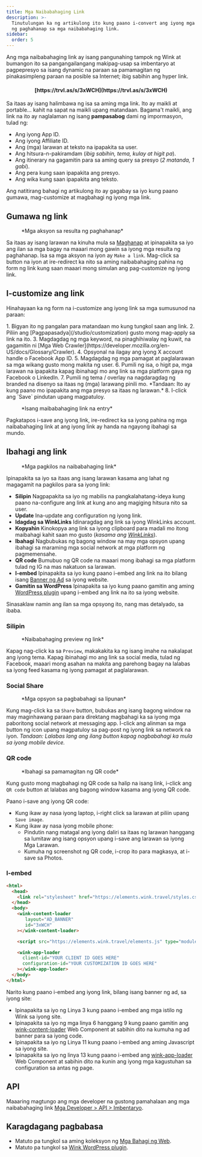 ```yaml
---
title: Mga Naibabahaging Link
description: >-
  Tinutulungan ka ng artikulong ito kung paano i-convert ang iyong mga resulta
  ng paghahanap sa mga naibabahaging link.
sidebar:
  order: 5
---
```


Ang mga naibabahaging link ay isang pangunahing tampok ng Wink at bumangon ito sa pangangailangang makipag-usap sa imbentaryo at pagpepresyo sa isang dynamic na paraan sa pamamagitan ng pinakasimpleng paraan na posible sa Internet; ibig sabihin ang hyper link.

<h4 align="center">[https://trvl.as/s/3xWCH](https://trvl.as/s/3xWCH)</h4>


Sa itaas ay isang halimbawa ng isa sa aming mga link. Ito ay maikli at portable... kahit na sapat na maikli upang matandaan. Bagama't maikli, ang link na ito ay naglalaman ng isang **pampasabog** dami ng impormasyon, tulad ng:

* Ang iyong App ID.
* Ang iyong Affiliate ID.
* Ang (mga) larawan at teksto na ipapakita sa user.
* Ang hitsura-n-pakiramdam (*ibig sabihin, tema, kulay at higit pa*).
* Ang itinerary na gagamitin para sa aming query sa presyo (*2 matanda, 1 gabi*).
* Ang pera kung saan ipapakita ang presyo.
* Ang wika kung saan ipapakita ang teksto.

Ang natitirang bahagi ng artikulong ito ay gagabay sa iyo kung paano gumawa, mag-customize at magbahagi ng iyong mga link.

## Gumawa ng link

<figure>
  <CloudinaryImage width="350" height="238" resize="scale" quality="best" alt="Mga aksyon" src="academy/inventory-actions" errorImage="noimage_opaque_nyrtl0.png" />

  <figcaption>*Mga aksyon sa resulta ng paghahanap*</figcaption>
</figure>


Sa itaas ay isang larawan na kinuha mula sa [Maghanap](/studio/search) at ipinapakita sa iyo ang ilan sa mga bagay na maaari mong gawin sa iyong mga resulta ng paghahanap. Isa sa mga aksyon na iyon ay `Make a link`.
Mag-click sa button na iyon at ire-redirect ka nito sa aming naibabahaging pahina ng form ng link kung saan maaari mong simulan ang pag-customize ng iyong link.

## I-customize ang link

Hinahayaan ka ng form na i-customize ang iyong link sa mga sumusunod na paraan:

<Steps>
  1. Bigyan ito ng pangalan para matandaan mo kung tungkol saan ang link.
  2. Piliin ang [Pagpapasadya](/studio/customization) gusto mong mag-apply sa link na ito.
  3. Magdagdag ng mga keyword, na pinaghihiwalay ng kuwit, na gagamitin ni [Mga Web Crawler](https://developer.mozilla.org/en-US/docs/Glossary/Crawler).
  4. Opsyonal na ilagay ang iyong X account handle o Facebook App ID.
  5. Magdagdag ng mga pamagat at paglalarawan sa mga wikang gusto mong makita ng user.
  6. Pumili ng isa, o higit pa, mga larawan na ipapakita kapag ibinahagi mo ang link sa mga platform gaya ng Facebook o LinkedIn.
  7. Pumili ng tema / overlay na nagdaragdag ng branded na disenyo sa itaas ng (mga) larawang pinili mo. *Tandaan: Ito ay kung paano mo ipapakita ang mga presyo sa itaas ng larawan.*
  8. I-click ang `Save` pindutan upang magpatuloy.
</Steps>


<figure>
  <CloudinaryImage width="350" height="641" resize="scale" quality="best" alt="Naibabahaging link" src="academy/shareable-link" errorImage="noimage_opaque_nyrtl0.png" />

  <figcaption>*Isang maibabahaging link na entry*</figcaption>
</figure>


Pagkatapos i-save ang iyong link, ire-redirect ka sa iyong pahina ng mga naibabahaging link at ang iyong link ay handa na ngayong ibahagi sa mundo.

## Ibahagi ang link

<figure>
  <CloudinaryImage width="350" height="641" resize="scale" quality="best" alt="Mga aksyon" src="academy/shareable-link-actions" errorImage="noimage_opaque_nyrtl0.png" />

  <figcaption>*Mga pagkilos na naibabahaging link*</figcaption>
</figure>


Ipinapakita sa iyo sa itaas ang isang larawan kasama ang lahat ng magagamit na pagkilos para sa iyong link:

* **Silipin** Nagpapakita sa iyo ng mabilis na pangkalahatang-ideya kung paano na-configure ang link at kung ano ang magiging hitsura nito sa user.
* **Update** Ina-update ang configuration ng iyong link.
* **Idagdag sa WinkLinks** Idinaragdag ang link sa iyong WinkLinks account.
* **Kopyahin** Kinokopya ang link sa iyong clipboard para madali mo itong maibahagi kahit saan mo gusto (*kasama ang [WinkLinks](/link-manager/wink-links)*).
* **Ibahagi** Nagbubukas ng bagong window na may mga opsyon upang ibahagi sa maraming mga social network at mga platform ng pagmemensahe.
* **QR code** Bumubuo ng QR code na maaari mong ibahagi sa mga platform tulad ng IG na mas nakatuon sa larawan.
* **I-embed** Ipinapakita sa iyo kung paano i-embed ang link na ito bilang isang [Banner ng Ad](/developers/web-components/#content-loader) sa iyong website.
* **Gamitin sa WordPress** Ipinapakita sa iyo kung paano gamitin ang aming [WordPress plugin](/developers/wordpress) upang i-embed ang link na ito sa iyong website.

Sinasaklaw namin ang ilan sa mga opsyong ito, nang mas detalyado, sa ibaba.

### Silipin

<figure>
  <CloudinaryImage width="700" height="373" resize="scale" quality="best" alt="Silipin" src="academy/shareable-link-preview" errorImage="noimage_opaque_nyrtl0.png" />

  <figcaption>*Naibabahaging preview ng link*</figcaption>
</figure>


Kapag nag-click ka sa `Preview`, makakakita ka ng isang imahe na nakalapat ang iyong tema. Kapag ibinahagi mo ang link sa social media, tulad ng Facebook, maaari mong asahan na makita ang parehong bagay na lalabas sa iyong feed kasama ng iyong pamagat at paglalarawan.

### Social Share

<figure>
  <CloudinaryImage width="350" height="231" resize="scale" quality="best" alt="Social share" src="academy/shareable-link-share" errorImage="noimage_opaque_nyrtl0.png" />

  <figcaption>*Mga opsyon sa pagbabahagi sa lipunan*</figcaption>
</figure>


Kung mag-click ka sa `Share` button, bubukas ang isang bagong window na may maginhawang paraan para direktang magbahagi ka sa iyong mga paboritong social network at messaging app.
I-click ang alinman sa mga button ng icon upang magpatuloy sa pag-post ng iyong link sa network na iyon. *Tandaan: Lalabas lang ang ilang button kapag nagbabahagi ka mula sa iyong mobile device.*

### QR code

<figure>
  <CloudinaryImage width="350" height="440" resize="scale" quality="best" alt="Social share" src="academy/shareable-link-qr-code" errorImage="noimage_opaque_nyrtl0.png" />

  <figcaption>*Ibahagi sa pamamagitan ng QR code*</figcaption>
</figure>


Kung gusto mong magbahagi ng QR code sa halip na isang link, i-click ang `QR code` button at lalabas ang bagong window kasama ang iyong QR code.

Paano i-save ang iyong QR code:

* Kung ikaw ay nasa iyong laptop, i-right click sa larawan at piliin upang `Save image`.
* Kung ikaw ay nasa iyong mobile phone:
  * Pindutin nang matagal ang iyong daliri sa itaas ng larawan hanggang sa lumitaw ang isang opsyon upang i-save ang larawan sa iyong Mga Larawan.
  * Kumuha ng screenshot ng QR code, i-crop ito para magkasya, at i-save sa Photos.

### I-embed

```html {3, 6-9, 11, 13-16}
<html>
  <head>
    <link rel="stylesheet" href="https://elements.wink.travel/styles.css"></link>
  </head>
  <body>
    <wink-content-loader
       layout="AD_BANNER"
       id="3xWCH"
    ></wink-content-loader>

    <script src="https://elements.wink.travel/elements.js" type="module" defer></script>

    <wink-app-loader
      client-id="YOUR CLIENT ID GOES HERE"
      configuration-id="YOUR CUSTOMIZATION ID GOES HERE"
    ></wink-app-loader>
  </body>
</html>
```

Narito kung paano i-embed ang iyong link, bilang isang banner ng ad, sa iyong site:

* Ipinapakita sa iyo ng Linya 3 kung paano i-embed ang mga istilo ng Wink sa iyong site.
* Ipinapakita sa iyo ng mga linya 6 hanggang 9 kung paano gamitin ang [wink-content-loader](/developers/web-components/#content-loader) Web Component at sabihin dito na kumuha ng ad banner para sa iyong code.
* Ipinapakita sa iyo ng Linya 11 kung paano i-embed ang aming Javascript sa iyong site.
* Ipinapakita sa iyo ng linya 13 kung paano i-embed ang [wink-app-loader](/developers/web-components/#application-loader) Web Component at sabihin dito na kunin ang iyong mga kagustuhan sa configuration sa antas ng page.

## API

Maaaring magtungo ang mga developer na gustong pamahalaan ang mga naibabahaging link [Mga Developer > API > Imbentaryo](/developers/apis/#inventory-api).

## Karagdagang pagbabasa

* Matuto pa tungkol sa aming koleksyon ng [Mga Bahagi ng Web](/developers/web-components).
* Matuto pa tungkol sa [Wink WordPress plugin](/developers/wordpress).

